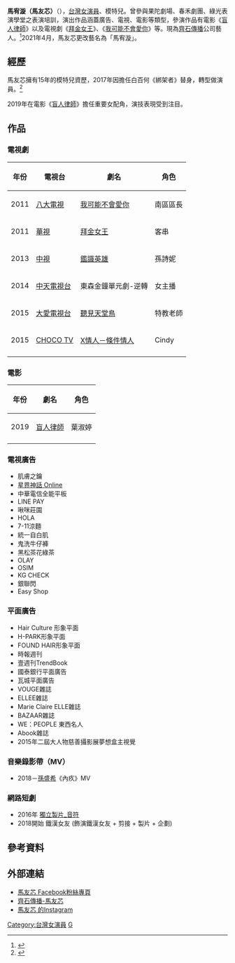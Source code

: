 {{Multiple issues|
{{Notability Unreferenced|time=2020-08-01T09:33:19+00:00}}
{{BLPsources|time=2020-08-01T09:33:19+00:00}}
}}
{{藝人
| 姓名 = 馬宥漩（馬友芯）
| 類型 = 女演員
| 英文名 = Shin Ma
| 國籍 = {{ROC}}
| 出生日期 = {{birth_date_and _age|1983|12|29}}
| 出生地點 = 
| 職業 = [[演員|演員]]
| 語言 = 國語、英語
| 教育程度 = 
| 出道地點 = {{TWN}}
| 出道作 =
| 代表作 = [[盲人律師|盲人律師]]
| 活躍年代 = 
| 經紀公司 = [[齊石傳播|齊石傳播]]
| 網站 =[https://www.facebook.com/shinma.work/?ref=page_internal/ 馬友芯 臉書粉絲專頁]
}}

'''馬宥漩（馬友芯）'''（{{bd|1983年|12月29日}}），[[台灣|台灣]][[女演員|女演員]]、模特兒。曾參與果陀劇場、春禾劇團、綠光表演學堂之表演培訓，演出作品涵蓋廣告、電視、電影等類型，參演作品有電影《[[盲人律師|盲人律師]]》以及電視劇《[[拜金女王|拜金女王]]》、《[[我可能不會愛你|我可能不會愛你]]》等。現為[[齊石傳播|齊石傳播]]公司藝人。<ref>{{Cite news|url=https://star.ettoday.net/news/1610473#ixzz6T0wzdgRJ|title=「白百何替身」長太像…經紀人3度認錯！　馬友芯差點「假扮本尊」助躲狗仔|author=|date=|work=ETtoday星光雲|accessdate=|archive-date=2020-09-19|archive-url=https://web.archive.org/web/20200919220255/https://star.ettoday.net/news/1610473#ixzz6T0wzdgRJ|dead-url=no}}</ref>2021年4月，馬友芯更改藝名為「馬宥漩」。

== 經歷 ==
馬友芯擁有15年的模特兒資歷，2017年因擔任白百何《綁架者》替身，轉型做演員。<ref>{{Cite news|url=https://tw.appledaily.com/entertainment/20200220/HZYWGBZHLS5MC7IRMICMEMWU3Y/|title=【專訪】白百何替身15年麻豆轉生　馬友芯磨戲甘願月領2.5K|author=|date=|work=|accessdate=|archive-date=2020-07-24|archive-url=https://web.archive.org/web/20200724030950/https://tw.appledaily.com/entertainment/20200220/HZYWGBZHLS5MC7IRMICMEMWU3Y/|dead-url=no}}</ref>

2019年在電影《[[盲人律師|盲人律師]]》擔任重要女配角，演技表現受到注目。

== 作品 ==

=== 電視劇 ===
{| class="wikitable"
!年份
!電視台
!劇名
!角色
|-
|2011
|[[八大電視|八大電視]]
|[[我可能不會愛你|我可能不會愛你]]
|南區區長
|-
|2011
|[[華視|華視]]
|[[拜金女王|拜金女王]]
|客串
|-
|2013
|[[中視|中視]]
|[[鑑識英雄|鑑識英雄]]
|孫詩妮
|-
|2014
|[[中天電視台|中天電視台]]
|東森金鐘單元劇-逆轉
|女主播
|-
|2015
|[[大愛電視台|大愛電視台]]
|[[聽見天堂鳥|聽見天堂鳥]]
|特教老師
|-
|2015
|[[CHOCO_TV|CHOCO TV]]
|[[X情人－條件情人|X情人－條件情人]]
|Cindy
|-
|}

=== 電影 ===
{| class="wikitable"
!年份
!劇名
!角色
|-
|2019
|[[盲人律師|盲人律師]]
|葉淑婷
|-
|}

=== 電視廣告 ===
*肌膚之鑰
*[https://www.youtube.com/watch?v=lK7rqGCR5XM 星界神話 Online] {{Wayback|url=https://www.youtube.com/watch?v=lK7rqGCR5XM |date=20200810232842 }}
*中華電信全能平板
*LINE PAY
*啾咪莊園
*HOLA
*7-11涼麵
*統一自白肌
*鬼洗牛仔褲
*黑松茶花綠茶
*OLAY
*OSIM
*KG CHECK
*銀聯閃
*Easy Shop

=== 平面廣告 ===
*Hair Culture 形象平面
*H-PARK形象平面
*FOUND HAIR形象平面
*時報週刊
*壹週刊TrendBook
*國泰銀行平面廣告
*瓦城平面廣告
*VOUGE雜誌
*ELLEE雜誌
*Marie Claire ELLE雜誌
*BAZAAR雜誌
*WE：PEOPLE 東西名人
*Abook雜誌
*2015年二屆大人物慈善攝影展夢想盒主視覺

===音樂錄影帶（MV）===
*2018－[[孫盛希|孫盛希]]《內疚》MV

=== 網路短劇 ===
*2016年 [https://www.youtube.com/watch?v=vbzPy9-c6xQ 獨立製片_音符] {{Wayback|url=https://www.youtube.com/watch?v=vbzPy9-c6xQ |date=20200906205433 }}
*2018開始 鐵漢女友 (飾演鐵漢女友 + 剪接 + 製片 + 企劃)

== 參考資料 ==
<references />

== 外部連結 ==
*[https://www.facebook.com/shinma.work/about/?ref=page_internal/ 馬友芯 Facebook粉絲專頁] {{Wayback|url=https://www.facebook.com/shinma.work/about/?ref=page_internal%2F |date=20200726050325 }}
*[https://www.key-stone.com.tw/ma-you-xin-shin/ 齊石傳播-馬友芯] {{Wayback|url=https://www.key-stone.com.tw/ma-you-xin-shin/ |date=20200723111645 }}
*[https://www.instagram.com/shinma_tw/?hl=zh-tw 馬友芯 的Instagram]

{{DEFAULTSORT:wang boyuan}}
[[Category:台灣女演員|Category:台灣女演員]]
[[Category:馬姓|G]]